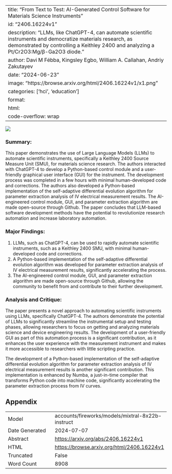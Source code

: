 
---
title: "From Text to Test: AI-Generated Control Software for Materials Science Instruments"
id: "2406.16224v1"
description: "LLMs, like ChatGPT-4, can automate scientific instruments and democratize materials research, as demonstrated by controlling a Keithley 2400 and analyzing a Pt/Cr2O3:Mg/β-Ga2O3 diode."
author: Davi M Fébba, Kingsley Egbo, William A. Callahan, Andriy Zakutayev
date: "2024-06-23"
image: "https://browse.arxiv.org/html/2406.16224v1/x1.png"
categories: ['hci', 'education']
format:
  html:
    code-overflow: wrap
---

![](https://browse.arxiv.org/html/2406.16224v1/x1.png)

### Summary:

This paper demonstrates the use of Large Language Models (LLMs) to automate scientific instruments, specifically a Keithley 2400 Source Measure Unit (SMU), for materials science research. The authors interacted with ChatGPT-4 to develop a Python-based control module and a user-friendly graphical user interface (GUI) for the instrument. The development process was completed in a few hours with minimal human-developed code and corrections. The authors also developed a Python-based implementation of the self-adaptive differential evolution algorithm for parameter extraction analysis of IV electrical measurement results. The AI-engineered control module, GUI, and parameter extraction algorithm are made open-source through Github. The paper concludes that LLM-based software development methods have the potential to revolutionize research automation and increase laboratory automation.

### Major Findings:

1. LLMs, such as ChatGPT-4, can be used to rapidly automate scientific instruments, such as a Keithley 2400 SMU, with minimal human-developed code and corrections.
2. A Python-based implementation of the self-adaptive differential evolution algorithm was developed for parameter extraction analysis of IV electrical measurement results, significantly accelerating the process.
3. The AI-engineered control module, GUI, and parameter extraction algorithm are made open-source through Github, allowing the community to benefit from and contribute to their further development.

### Analysis and Critique:

The paper presents a novel approach to automating scientific instruments using LLMs, specifically ChatGPT-4. The authors demonstrate the potential of LLMs to significantly streamline the instrumental setup and testing phases, allowing researchers to focus on getting and analyzing materials science and device engineering results. The development of a user-friendly GUI as part of this automation process is a significant contribution, as it enhances the user experience with the measurement instrument and makes it more accessible to researchers with little scripting practice.

The development of a Python-based implementation of the self-adaptive differential evolution algorithm for parameter extraction analysis of IV electrical measurement results is another significant contribution. This implementation is enhanced by Numba, a just-in-time compiler that transforms Python code into machine code, significantly accelerating the parameter extraction process from IV curves.

## Appendix

|          |          |
|----------|----------|
| Model     | accounts/fireworks/models/mixtral-8x22b-instruct       |
| Date Generated     | 2024-07-07       |
| Abstract | [https://arxiv.org/abs/2406.16224v1](https://arxiv.org/abs/2406.16224v1)        |
| HTML     | [https://browse.arxiv.org/html/2406.16224v1](https://browse.arxiv.org/html/2406.16224v1)       |
| Truncated       | False       |
| Word Count       | 8908       |